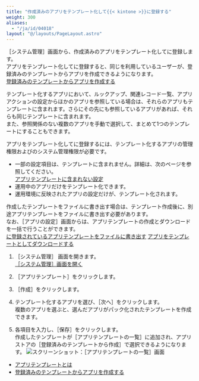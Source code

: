 ```yaml
---
title: "作成済みのアプリをテンプレート化して{{< kintone >}}に登録する"
weight: 300
aliases:
  - "/ja/id/04018"
layout: "@/layouts/PageLayout.astro"
---
```




<Wovn>［<Kintone />システム管理］</Wovn>画面から、作成済みのアプリをテンプレート化して<Kintone />に登録します。<Wovn></Wovn>  
アプリをテンプレート化して<Kintone />に登録すると、同じ<Kintone />を利用しているユーザーが、登録済みのテンプレートからアプリを作成できるようになります。  
[登録済みのテンプレートからアプリを作成する](/k/ja/id/040632.html)

テンプレート化するアプリにおいて、ルックアップ、関連レコード一覧、アプリアクションの設定からほかのアプリを参照している場合は、それらのアプリもテンプレートに含まれます。さらにその先にも参照しているアプリがあれば、それらも同じテンプレートに含まれます。  
また、参照関係のない複数のアプリを手動で選択して、まとめて1つのテンプレートにすることもできます。

アプリをテンプレート化して<Kintone />に登録するには、テンプレート化するアプリの管理権限および<Kintone />のシステム管理権限が必要です。

<Note>

* 一部の設定項目は、テンプレートに含まれません。詳細は、次のページを参照してください。  
[アプリテンプレートに含まれない設定](/k/ja/id/04021.html)
* 運用中のアプリだけをテンプレート化できます。
* 運用環境に反映されたアプリの設定だけが、テンプレート化されます。

</Note>

<Hint>

作成したテンプレートをファイルに書き出す場合は、テンプレート作成後に、別途アプリテンプレートをファイルに書き出す必要があります。  
なお、<Wovn>［アプリの設定］</Wovn>画面からは、アプリテンプレートの作成とダウンロードを一括で行うことができます。  
[<Kintone />に登録されているアプリテンプレートをファイルに書き出す](/k/ja/id/04019.html)
[アプリをテンプレートとしてダウンロードする](/k/ja/id/040493.html)

</Hint>

1. <Wovn>［<Kintone />システム管理］</Wovn> 画面を開きます。  
  [［<Kintone />システム管理］画面を開く](/k/ja/id/04046.html)

1. <Wovn>［アプリテンプレート］</Wovn>をクリックします。<Wovn></Wovn>

1. <Wovn>［作成］</Wovn>をクリックします。<Wovn></Wovn>

1. テンプレート化するアプリを選び、<Wovn>［次へ］</Wovn>をクリックします。<Wovn></Wovn>  
  複数のアプリを選ぶと、選んだアプリがパック化されたテンプレートを作成できます。

1. 各項目を入力し、<Wovn>［保存］</Wovn>をクリックします。<Wovn></Wovn>  
  作成したテンプレートが<Wovn>［アプリテンプレートの一覧］</Wovn>に追加され、アプリストアの<Wovn>［登録済みのテンプレートから作成］</Wovn>で選択できるようになります。<Wovn></Wovn>
   <Img src="/k/kintone/img-ja/template_add_template_img01.png" alt="スクリーンショット：［アプリテンプレートの一覧］画面" />

<Reference>

* [アプリテンプレートとは](/k/ja/id/04022.html)
* [登録済みのテンプレートからアプリを作成する](/k/ja/id/040632.html)

</Reference>
